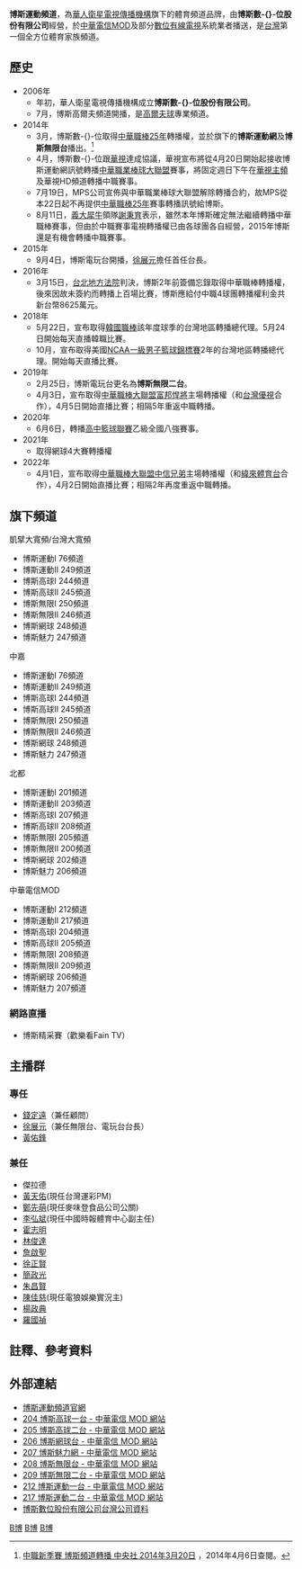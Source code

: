 {{電視網資訊
| 電視網名稱     = 博斯運動頻道
| 電視網商標檔案 = 
| 電視網商標尺寸 = 
| 電視網商標名稱 = 
| 類型           = [[衛星電視|衛星電視]]
| 品牌           = 
| 開播日期       = 2006年
| 國家           = {{ROC-TW}}
| 可收視地區     = [[臺灣地區|臺澎金馬]]
| 創立日期       = 2006年
| 創立者         = [[華人衛星電視傳播機構|華人衛星電視傳播機構]]
| 口號           = 
| 格言           = 
| 收視率         = 
| 收視率調查時間 = 
| 收視率資料來源 = 
| 市場占有率     = 
| 擁有者         = 博斯數-{}-位股份有限公司
| 持股者         = 
| 關鍵人物       = 
| 旗下數位頻道   = 
| 官方網站       = http://sportcast.com.tw/
| 備註           =
|}}
{{頻道資訊
| 頻道名稱         = 博斯運動頻道
| 頻道圖片檔案     = 
| 頻道圖片尺寸     = 300px
| 頻道圖片名稱     = 
| 所屬國家         = {{ROC-TW}}
| 總部所在         = {{TW}}
| 播放地區         = {{TW}}[[臺灣地區|臺澎金馬]]
| 開播日期         = 2006年
| 收視率           = 
| 收視率調查時間   = 
| 收視率資料來源   = 
| 頻道口號         = 
| 視頻格式         = 
| 擁有者           = 博斯數-{}-位股份有限公司
| 持股者           = 
| 前頻道名稱       = 
| 被取代名稱       = 
| 集團同類頻道     = 博斯運動一台<br>博斯運動二台<br>博斯高球一台<br>博斯高球二台<br>博斯無限一台<br>博斯無限二台<br>博斯網球台 <br>博斯魅力台
| 重播服務頻道     = 
| 頻道官方網站     = http://sportcast.com.tw/
| 備註             = 
| 有線電視供應商01 = {{TWN}}凱擘、台灣大寬頻系統
| 有線電視頻道數01 = 博斯運動一台 76頻道<br>博斯運動二台 249頻道<br>博斯高球一台 244頻道<br>博斯高球二台 245頻道<br>博斯無限一台 250頻道<br>博斯無限二台 246頻道<br>博斯網球台   248頻道<br>博斯魅力台 247頻道<br>
| 有線電視供應商02 = {{TWN}}[[中嘉數位|中嘉系統]]
| 有線電視頻道數02 = 博斯運動一台 76頻道<br>博斯運動二台 249頻道<br>博斯高球一台 244頻道<br>博斯高球二台 245頻道<br>博斯無限一台 250頻道<br>博斯無限二台 246頻道<br>博斯網球台   248頻道<br>博斯魅力台 247頻道<br>
| 有線電視供應商03 = {{TWN}}北都
| 有線電視頻道數03 = 博斯運動一台 201頻道<br>博斯運動二台 203頻道<br>博斯高球一台 207頻道<br>博斯高球二台 208頻道<br>博斯無限一台 205頻道<br>博斯無限二台 200頻道<br>博斯網球台   202頻道<br>博斯魅力台  206頻道<br>
| 衛星電視供應商01 = 
| 衛星電視頻道數01 = 
| 寬頻電視供應商01 = {{TWN}}[[中華電信MOD|中華電信MOD]]
| 寬頻電視頻道數01 = 博斯運動一台 212頻道<br>博斯運動二台 217頻道<br>博斯高球一台 204頻道<br>博斯高球二台 205頻道<br>博斯無限一台 208頻道<br>博斯無限二台 209頻道<br>博斯網球台   206頻道<br>博斯魅力台 207頻道<br>
| 線上收看網站01   = {{TWN}}四季線上影視
| 線上收看網址01   = [https://www.4gtv.tv/channel_sub.html?channelSet_id=1&asset_id=litv-longturn05&channel_id=48 博斯高球台線上直播]<br>
[https://www.4gtv.tv/channel_sub.html?channelSet_id=1&asset_id=litv-longturn07&channel_id=50 博斯運動一台線上直播]<br>
[https://www.4gtv.tv/channel_sub.html?channelSet_id=1&asset_id=litv-longturn10&channel_id=51 博斯無限台線上直播]<br>
[https://www.4gtv.tv/channel_sub.html?channelSet_id=1&asset_id=litv-longturn09&channel_id=52 博斯網球台線上直播]<br>
| 線上收看網站02   = {{TWN}}LiTV 線上影視
| 線上收看網址02   = [https://www.litv.tv/channel/watch.do?content_id=litv-longturn05&content_type=channel 博斯高球台線上直播]<br>
[https://www.litv.tv/channel/watch.do?content_id=litv-longturn06&content_type=channel 博斯高球二台線上直播]<br>
[https://www.litv.tv/channel/watch.do?content_id=litv-longturn07&content_type=channel 博斯運動一台線上直播]<br>
[https://www.litv.tv/channel/watch.do?content_id=litv-longturn10&content_type=channel 博斯無限台線上直播]<br>
[https://www.litv.tv/channel/watch.do?content_id=litv-longturn09&content_type=channel 博斯網球台線上直播]<br>
[https://www.litv.tv/channel/watch.do?content_id=litv-longturn08&content_type=channel 博斯運動二台線上直播]<br>
[https://www.litv.tv/channel/watch.do?content_id=litv-longturn04&content_type=channel 博斯魅力台線上直播]<br>
[https://www.litv.tv/channel/watch.do?content_id=litv-longturn13&content_type=channel 博斯無限二台線上直播]<br>
| 線上收看網站03   = [[歡樂看FainTV|歡樂看FainTV]]
| 線上收看網址03   = [https://www.faintv.com.tw/ 線上直播]
}}
'''博斯運動頻道'''，為[[華人衛星電視傳播機構|華人衛星電視傳播機構]]旗下的體育頻道品牌，由'''博斯數-{}-位股份有限公司'''經營，於[[中華電信MOD|中華電信MOD]]及部分[[數位有線電視|數位有線電視]]系統業者播送，是[[台灣|台灣]]第一個全方位體育家族頻道。

==歷史==
*2006年
**年初，華人衛星電視傳播機構成立'''博斯數-{}-位股份有限公司'''。
**7月，博斯高爾夫頻道開播，是[[高爾夫球|高爾夫球]]專業頻道。
*2014年
**3月，博斯數-{}-位取得[[中華職棒25年|中華職棒25年]]轉播權，並於旗下的'''博斯運動網'''及'''博斯無限台'''播出。<ref>[http://www.cna.com.tw/news/firstnews/201403200285-1.aspx 中職新季賽 博斯頻道轉播 中央社 2014年3月20日] {{Wayback|url=http://www.cna.com.tw/news/firstnews/201403200285-1.aspx |date=20171228172027 }}，2014年4月6日查閱。</ref>
**4月，博斯數-{}-位跟[[華視|華視]]達成協議，華視宣布將從4月20日開始起接收博斯運動網訊號轉播[[中華職業棒球大聯盟|中華職業棒球大聯盟]]賽事，將固定週日下午在[[華視主頻|華視主頻]]及華視HD頻道轉播中職賽事。
**7月19日，MPS公司宣佈與中華職業棒球大聯盟解除轉播合約，故MPS從本22日起不再提供[[中華職棒25年|中華職棒25年]]賽事轉播訊號給博斯。
**8月11日，[[義大犀牛|義大犀牛]]領隊[[謝秉育|謝秉育]]表示，雖然本年博斯確定無法繼續轉播中華職棒賽事，但由於中職賽事電視轉播權已由各球團各自經營，2015年博斯還是有機會轉播中職賽事。
*2015年
**9月4日，博斯電玩台開播，[[徐展元|徐展元]]擔任首任台長。
*2016年
**3月15日，[[台北地方法院|台北地方法院]]判決，博斯2年前簽備忘錄取得中華職棒轉播權，後來因故未簽約而轉播上百場比賽，博斯應給付中職4球團轉播權利金共新台幣8625萬元。
*2018年
**5月22日，宣布取得[[韓國職棒聯賽|韓國職棒]]該年度球季的台灣地區轉播總代理。5月24日開始每天直播韓職比賽。
**10月，宣布取得美國[[NCAA一級男子籃球錦標賽|NCAA一級男子籃球錦標賽]]2年的台灣地區轉播總代理。開始每天直播比賽。
*2019年
**2月25日，博斯電玩台更名為'''博斯無限二台'''。
**4月3日，宣布取得[[中華職棒大聯盟|中華職棒大聯盟]][[富邦悍將|富邦悍將]]主場轉播權（和[[MOMOTV|台灣優視]]合作），4月5日開始直播比賽；相隔5年重返中職轉播。
*2020年
**6月6日，轉播[[高中籃球聯賽|高中籃球聯賽]]乙級全國八強賽事。
*2021年
**取得網球4大賽轉播權
*2022年
**4月1日，宣布取得[[中華職棒大聯盟|中華職棒大聯盟]][[中信兄弟|中信兄弟]]主場轉播權（和[[緯來體育台|緯來體育台]]合作），4月2日開始直播比賽；相隔2年再度重返中職轉播。

==旗下頻道==

凱擘大寬頻/台灣大寬頻
*博斯運動Ⅰ 76頻道
*博斯運動Ⅱ 249頻道
*博斯高球Ⅰ 244頻道
*博斯高球Ⅱ 245頻道
*博斯無限Ⅰ 250頻道
*博斯無限Ⅱ 246頻道
*博斯網球   248頻道
*博斯魅力   247頻道

中嘉
*博斯運動Ⅰ 76頻道
*博斯運動Ⅱ 249頻道
*博斯高球Ⅰ 244頻道
*博斯高球Ⅱ 245頻道
*博斯無限Ⅰ 250頻道
*博斯無限Ⅱ 246頻道
*博斯網球   248頻道
*博斯魅力   247頻道

北都
*博斯運動Ⅰ 201頻道
*博斯運動Ⅱ 203頻道
*博斯高球Ⅰ 207頻道
*博斯高球Ⅱ 208頻道
*博斯無限Ⅰ 205頻道
*博斯無限Ⅱ 200頻道
*博斯網球   202頻道
*博斯魅力   206頻道

中華電信MOD
*博斯運動Ⅰ 212頻道
*博斯運動Ⅱ 217頻道
*博斯高球Ⅰ 204頻道
*博斯高球Ⅱ 205頻道
*博斯無限Ⅰ 208頻道
*博斯無限Ⅱ 209頻道
*博斯網球   206頻道
*博斯魅力   207頻道

===網路直播===
*博斯精采賽（歡樂看Fain TV）

==主播群==
===專任===
*[[錢定遠|錢定遠]]（兼任顧問）
*[[徐展元|徐展元]]（兼任無限台、電玩台台長）
*[[黃佑鋒|黃佑鋒]]

===兼任===
*傑拉德
*[[黃天佑|黃天佑]](現任台灣運彩PM)
*[[鄭先萌|鄭先萌]](現任麥味登食品公司公關)
*[[李弘斌|李弘斌]](現任中國時報體育中心副主任)
*[[霍志明|霍志明]]
*[[林俊達|林俊達]]
*[[詹啟聖|詹啟聖]]
*[[徐正賢|徐正賢]]
*[[簡政光|簡政光]]
*[[朱昌賢|朱昌賢]]
*[[陳佳慈|陳佳慈]](現任電狼娛樂實況主) 
*[[楊政典|楊政典]]
*[[羅國禎|羅國禎]]

==註釋、參考資料==
{{reflist}}

==外部連結==
*[http://sportcast.com.tw/ 博斯運動頻道官網] {{Wayback|url=http://sportcast.com.tw/ |date=20201129112158 }}
*[http://mod.cht.com.tw/tv/channel.php?id=204 204 博斯高球一台 - 中華電信 MOD 網站] {{Wayback|url=http://mod.cht.com.tw/tv/channel.php?id=204 |date=20220205082901 }}
*[http://mod.cht.com.tw/tv/channel.php?id=205 205 博斯高球二台 - 中華電信 MOD 網站] {{Wayback|url=http://mod.cht.com.tw/tv/channel.php?id=205 |date=20220204185413 }}
*[http://mod.cht.com.tw/tv/channel.php?id=206 206 博斯網球台 - 中華電信 MOD 網站] {{Wayback|url=http://mod.cht.com.tw/tv/channel.php?id=206 |date=20220204185402 }}
*[http://mod.cht.com.tw/tv/channel.php?id=207 207 博斯魅力網 - 中華電信 MOD 網站] {{Wayback|url=http://mod.cht.com.tw/tv/channel.php?id=207 |date=20220205082404 }}
*[http://mod.cht.com.tw/tv/channel.php?id=208 208 博斯無限台 - 中華電信 MOD 網站] {{Wayback|url=http://mod.cht.com.tw/tv/channel.php?id=208 |date=20220205161851 }}
*[http://mod.cht.com.tw/tv/channel.php?id=209 209 博斯無限二台 - 中華電信 MOD 網站] {{Wayback|url=http://mod.cht.com.tw/tv/channel.php?id=209 |date=20220205082405 }}
*[http://mod.cht.com.tw/tv/channel.php?id=212 212 博斯運動一台 - 中華電信 MOD 網站] {{Wayback|url=http://mod.cht.com.tw/tv/channel.php?id=212 |date=20220205161852 }}
*[http://mod.cht.com.tw/tv/channel.php?id=217 217 博斯運動二台 - 中華電信 MOD 網站] {{Wayback|url=http://mod.cht.com.tw/tv/channel.php?id=217 |date=20220205082407 }}
*[https://company.g0v.ronny.tw/id/28179701 博斯數位股份有限公司台灣公司資料] {{Wayback|url=https://company.g0v.ronny.tw/id/28179701 |date=20220204202615 }}

{{台灣電視台}}
{{台灣體育電視網}}

[[Category:體育電視台|B博]]
[[Category:2006年成立的公司|B博]]
[[Category:台灣電視網|B博]]